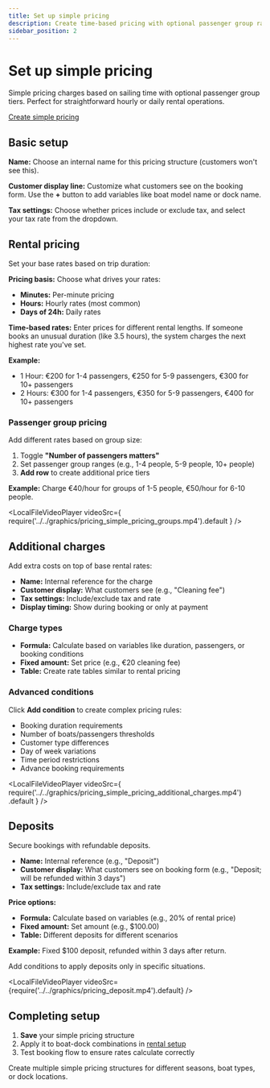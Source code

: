 ```yaml
---
title: Set up simple pricing
description: Create time-based pricing with optional passenger group rates
sidebar_position: 2
---
```



# Set up simple pricing

Simple pricing charges based on sailing time with optional passenger group tiers. Perfect for straightforward hourly or daily rental operations.

<div class="button-container">
    <a
        href="https://dashboard.letsbook.app/pricing/simple/add"
        class="button button--primary"
        target="_blank"
        rel="noopener noreferrer"
    >
        Create simple pricing
    </a>
</div>

## Basic setup

**Name:** Choose an internal name for this pricing structure (customers won't see this).

**Customer display line:** Customize what customers see on the booking form. Use the **+** button to add variables like boat model name or dock name.

**Tax settings:** Choose whether prices include or exclude tax, and select your tax rate from the dropdown.

## Rental pricing

Set your base rates based on trip duration:

**Pricing basis:** Choose what drives your rates:

- **Minutes:** Per-minute pricing
- **Hours:** Hourly rates (most common)
- **Days of 24h:** Daily rates

**Time-based rates:** Enter prices for different rental lengths. If someone books an unusual duration (like 3.5 hours), the system charges the next highest rate you've set.

**Example:**

- 1 Hour: €200 for 1-4 passengers, €250 for 5-9 passengers, €300 for 10+ passengers
- 2 Hours: €300 for 1-4 passengers, €350 for 5-9 passengers, €400 for 10+ passengers

### Passenger group pricing

Add different rates based on group size:

1. Toggle **"Number of passengers matters"**
2. Set passenger group ranges (e.g., 1-4 people, 5-9 people, 10+ people)
3. **Add row** to create additional price tiers

**Example:** Charge €40/hour for groups of 1-5 people, €50/hour for 6-10 people.

<LocalFileVideoPlayer
    videoSrc={
        require('../../graphics/pricing_simple_pricing_groups.mp4').default
    }
/>

## Additional charges

Add extra costs on top of base rental rates:

- **Name:** Internal reference for the charge
- **Customer display:** What customers see (e.g., "Cleaning fee")
- **Tax settings:** Include/exclude tax and rate
- **Display timing:** Show during booking or only at payment

### Charge types

- **Formula:** Calculate based on variables like duration, passengers, or booking conditions
- **Fixed amount:** Set price (e.g., €20 cleaning fee)
- **Table:** Create rate tables similar to rental pricing

### Advanced conditions

Click **Add condition** to create complex pricing rules:

- Booking duration requirements
- Number of boats/passengers thresholds
- Customer type differences
- Day of week variations
- Time period restrictions
- Advance booking requirements

<LocalFileVideoPlayer
    videoSrc={
        require('../../graphics/pricing_simple_pricing_additional_charges.mp4')
            .default
    }
/>

## Deposits

Secure bookings with refundable deposits.

- **Name:** Internal reference (e.g., "Deposit")
- **Customer display:** What customers see on booking form (e.g., "Deposit; will be refunded within 3 days")
- **Tax settings:** Include/exclude tax and rate

**Price options:**

- **Formula:** Calculate based on variables (e.g., 20% of rental price)
- **Fixed amount:** Set amount (e.g., $100.00)
- **Table:** Different deposits for different scenarios

**Example:** Fixed $100 deposit, refunded within 3 days after return.

Add conditions to apply deposits only in specific situations.

<LocalFileVideoPlayer
    videoSrc={require('../../graphics/pricing_deposit.mp4').default}
/>

## Completing setup

1. **Save** your simple pricing structure
2. Apply it to boat-dock combinations in [rental setup](https://dashboard.letsbook.app/rental-setup)
3. Test booking flow to ensure rates calculate correctly

Create multiple simple pricing structures for different seasons, boat types, or dock locations.
